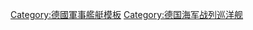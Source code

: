 {{Navbox
|name  = 德國戰鬥巡洋艦
|title = 德國海軍[[战列巡洋舰|戰鬥巡洋艦]]
|state = {{{state|autocollapse}}}
|style = wide
|bodyclass = hlist
|image = [[Image:War Ensign of Germany (1903-1918).svg|80px]]<br/><br/>[[Image:War Ensign of Germany (1935-1938).svg|80px]]<br/><br/>[[Image:War ensign of Germany (1938–1945).svg|80px]]

|group1 = <div style="text-align: center;">建成艦</div>
|list1 =
{{Navbox|child
  |evenodd = swap
|group1 = <div style="text-align: center;">無同級艦</div>
|list1 = 
* [[冯·德·坦恩号大巡洋舰|馮·德·坦恩號]]
* [[塞德利茨号大巡洋舰|塞德利茨號]]

|group2 = <div style="text-align: center;">[[毛奇级大巡洋舰|毛奇級]]</div>
|list2 = 
* [[毛奇号大巡洋舰|毛奇號]]
* [[格本号大巡洋舰|戈本號]]

|group3 = [[德夫林格级大巡洋舰|德弗林格爾級]]
|list3 = 
* [[德夫林格号大巡洋舰|德弗林格爾號]]
* [[吕措号大巡洋舰|呂佐號]]
* [[兴登堡号大巡洋舰|興登堡號]]

|group4 = [[沙恩霍斯特级战列舰|沙恩霍斯特級]]
|list4 = 
* [[沙恩霍斯特號戰艦|沙恩霍斯特號]]
* [[格奈森瑙號戰艦|格奈森瑙號]]
}}

|group2 = 未建成艦
|list2 =
{{Navbox|child
  |evenodd = swap
|group1 = <div style="text-align: center;">[[马肯森级大巡洋舰|馬肯森級]]</div>
|list1 =
* [[马肯森号大巡洋舰|馬肯森號]]
* [[施佩伯爵号大巡洋舰|施佩伯爵號]]
* [[艾特尔·腓特烈亲王号大巡洋舰|艾特爾·腓特烈親王號]]
* {{Link-es|俾斯麥首爵號大巡洋艦|SMS Fürst Bismarck (1915)|俾斯麥首爵號}}

|group2 = [[约克代舰级大巡洋舰|約克代艦級]]
|list2 =
* 約克代艦
* 格奈森瑙代艦
* 沙恩霍斯特代艦

|group3 = <div style="text-align: center;">[[O级战列巡洋舰|O級]]</div>
|list3 =
* O艦
* P艦
* Q艦
}}

|group3 = <div style="text-align: center;">{{link-ja|戰利艦|戦利艦|戰利艦}}</div>
|list3 =
{{Navbox|child
  |evenodd = swap
|group1 = [[喀琅施塔得级战列巡洋舰|喀琅施塔得級]]
|list1 =
* 塞瓦斯托波爾號
}}

|below =
[[德国战列巡洋舰列表|德國戰鬥巡洋艦列表]]<br/>
* [[Template:德國航空母艦|航空母艦]]
* [[Template:德國戰列艦|戰艦]]
* [[Template:德國戰鬥巡洋艦|戰鬥巡洋艦]]
* [[Template:德國裝甲艦|裝甲艦 (袖珍戰艦)]]
* [[Template:德國鐵甲艦|鐵甲艦]]
* [[Template:德國巡洋艦|巡洋艦]]
* 驅逐艦
** [[Template:德國大型魚雷艇|大型魚雷艇]]
** [[Template:德國二戰時期驅逐艦|二戰時期驅逐艦]]
** [[Template:德國二戰後驅逐艦|二戰後驅逐艦]]

}}<noinclude>
{{collapsible option}}
[[Category:德國軍事艦艇模板]]
[[Category:德国海军战列巡洋舰]]